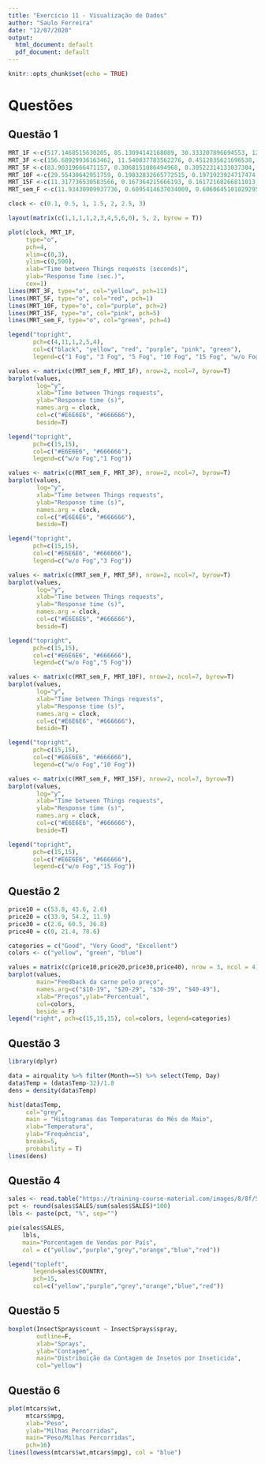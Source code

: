 ```yaml
---
title: "Exercício 11 - Visualização de Dados"
author: "Saulo Ferreira"
date: "12/07/2020"
output:
  html_document: default
  pdf_document: default
---
```


```r
knitr::opts_chunk$set(echo = TRUE)
```

# Questões {.tabset}

## Questão 1

```r
MRT_1F <-c(517.1468515630205, 85.13094142168089, 30.333207896694553, 12.694776264558937, 3.3041601673945418, 1.1823111717498882, 1.1892293502386786)
MRT_3F <-c(156.68929936163462, 11.540837783562276, 0.4512835621696538, 0.4509797929766453, 0.4502068233039181, 0.4496185276300172, 0.4543157082191288)
MRT_5F <-c(83.90319666471157, 0.3068151086494968, 0.30522314133037304, 0.3072588968084928, 0.30655265997285697, 0.3055812715727718, 0.3053297166713006)
MRT_10F <-c(29.55430642951759, 0.19832832665772515, 0.1971923924717474, 0.19796648905716516, 0.19615594370806338, 0.2034569237883263, 0.19617420889447737)
MRT_15F <-c(11.317736530583566, 0.167364215666193, 0.16172168266811013, 0.16701085329580515, 0.1598052657153692, 0.1645934043532696, 0.16216563797118075)
MRT_sem_F <-c(11.93430909937736, 0.6095414637034009, 0.6060645101029295, 0.612167181646899, 0.6146761002685637, 0.6096747087200697, 0.6125810476877268)

clock <- c(0.1, 0.5, 1, 1.5, 2, 2.5, 3)

layout(matrix(c(1,1,1,1,2,3,4,5,6,0), 5, 2, byrow = T))

plot(clock, MRT_1F,
     type="o",
     pch=4,
     xlim=c(0,3),
     ylim=c(0,500),
     xlab="Time between Things requests (seconds)",
     ylab="Response Time (sec.)",
     cex=1) 
lines(MRT_3F, type="o", col="yellow", pch=11)
lines(MRT_5F, type="o", col="red", pch=1)
lines(MRT_10F, type="o", col="purple", pch=2)
lines(MRT_15F, type="o", col="pink", pch=5)
lines(MRT_sem_F, type="o", col="green", pch=4)

legend("topright",
       pch=c(4,11,1,2,5,4),
       col=c("black", "yellow", "red", "purple", "pink", "green"),
       legend=c("1 Fog", "3 Fog", "5 Fog", "10 Fog", "15 Fog", "w/o Fog"))

values <- matrix(c(MRT_sem_F, MRT_1F), nrow=2, ncol=7, byrow=T)
barplot(values,
        log="y",
        xlab="Time between Things requests",
        ylab="Response time (s)",
        names.arg = clock,
        col=c("#E6E6E6", "#666666"),
        beside=T)

legend("topright",
       pch=c(15,15),
       col=c("#E6E6E6", "#666666"),
       legend=c("w/o Fog","1 Fog"))

values <- matrix(c(MRT_sem_F, MRT_3F), nrow=2, ncol=7, byrow=T)
barplot(values,
        log="y",
        xlab="Time between Things requests",
        ylab="Response time (s)",
        names.arg = clock,
        col=c("#E6E6E6", "#666666"),
        beside=T)

legend("topright",
       pch=c(15,15),
       col=c("#E6E6E6", "#666666"),
       legend=c("w/o Fog","3 Fog"))

values <- matrix(c(MRT_sem_F, MRT_5F), nrow=2, ncol=7, byrow=T)
barplot(values,
        log="y",
        xlab="Time between Things requests",
        ylab="Response time (s)",
        names.arg = clock,
        col=c("#E6E6E6", "#666666"),
        beside=T)

legend("topright",
       pch=c(15,15),
       col=c("#E6E6E6", "#666666"),
       legend=c("w/o Fog","5 Fog"))

values <- matrix(c(MRT_sem_F, MRT_10F), nrow=2, ncol=7, byrow=T)
barplot(values,
        log="y",
        xlab="Time between Things requests",
        ylab="Response time (s)",
        names.arg = clock,
        col=c("#E6E6E6", "#666666"),
        beside=T)

legend("topright",
       pch=c(15,15),
       col=c("#E6E6E6", "#666666"),
       legend=c("w/o Fog","10 Fog"))

values <- matrix(c(MRT_sem_F, MRT_15F), nrow=2, ncol=7, byrow=T)
barplot(values,
        log="y",
        xlab="Time between Things requests",
        ylab="Response time (s)",
        names.arg = clock,
        col=c("#E6E6E6", "#666666"),
        beside=T)

legend("topright",
       pch=c(15,15),
       col=c("#E6E6E6", "#666666"),
       legend=c("w/o Fog","15 Fog"))

```

## Questão 2
```r
price10 = c(53.8, 43.6, 2.6)
price20 = c(33.9, 54.2, 11.9)
price30 = c(2.6, 60.5, 36.8)
price40 = c(0, 21.4, 78.6)

categories = c("Good", "Very Good", "Excellent")
colors <- c("yellow", "green", "blue")

values = matrix(c(price10,price20,price30,price40), nrow = 3, ncol = 4)
barplot(values,
        main="Feedback da carne pelo preço",
        names.arg=c("$10-19", "$20-29", "$30-39", "$40-49"),
        xlab="Preços",ylab="Percentual",
        col=colors,
        beside = F)
legend("right", pch=c(15,15,15), col=colors, legend=categories)
```

## Questão 3
```r
library(dplyr)

data = airquality %>% filter(Month==5) %>% select(Temp, Day)
data$Temp = (data$Temp-32)/1.8
dens = density(data$Temp)

hist(data$Temp,
     col="grey",
     main = "Histogramas das Temperaturas do Mês de Maio",
     xlab="Temperatura",
     ylab="Frequência",
     breaks=5,
     probability = T)
lines(dens)
```

## Questão 4
```r
sales <- read.table("https://training-course-material.com/images/8/8f/Sales.txt",header=TRUE)
pct <- round(sales$SALES/sum(sales$SALES)*100)
lbls <- paste(pct, "%", sep="")

pie(sales$SALES,
    lbls,
    main="Porcentagem de Vendas por País",
    col = c("yellow","purple","grey","orange","blue","red"))

legend("topleft",
       legend=sales$COUNTRY,
       pch=15,
       col=c("yellow","purple","grey","orange","blue","red"))
```

## Questão 5
```r
boxplot(InsectSprays$count ~ InsectSprays$spray,
        outline=F,
        xlab="Sprays",
        ylab="Contagem",
        main="Distribuição da Contagem de Insetos por Inseticida",
        col="yellow")
```

## Questão 6
```r
plot(mtcars$wt,
     mtcars$mpg,
     xlab="Peso",
     ylab="Milhas Percorridas",
     main="Peso/Milhas Percorridas",
     pch=16)
lines(lowess(mtcars$wt,mtcars$mpg), col = "blue")
```
